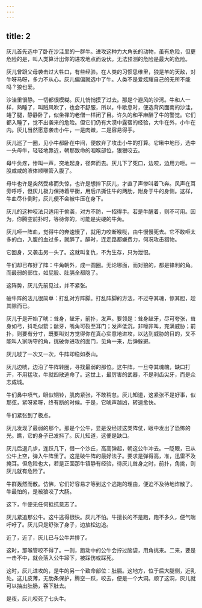 ```yaml
---
---
---
```

title: 2
---



灰儿首先选中了卧在沙洼里的一群牛。进攻这种力大角长的动物，虽有危险，但更危险的是，叫人类算计出你的进攻地点而设伏。无法预测的危险是最大的危险。

灰儿曾跟父母袭击过大牲口，有些经验。在人类的习惯思维里，狼是羊的天敌，对牛呀马呀，多力不从心。灰儿偏偏就选中了牛。人类不是爱炫耀自己的无所不能吗？狼也爱。

沙洼里很静。一切都很模糊。灰儿悄悄摸了过去。那是个避风的沙湾。牛和人一样，熟睡了，叫贼风吹了，也会不舒服，所以，牛歇息时，便选背风面南的沙洼，蜷了腿，静静卧了，似坐禅的老僧一样闭了目。许久的和平麻醉了牛的警觉。它们都入睡了，觉不出袭来的危险。但它们仍有大漠中露宿的经验，大牛在外，小牛在内。灰儿当然愿意袭击小牛，一是肉嫩，二是容易得手。

灰儿巡了一圈，见小牛都卧在中间，便放弃了攻击小牛的打算。它瞅中地形，选中一头母牛，轻轻地靠近，朝那致命的咽喉部位，狠狠咬去。

母牛负疼，惨叫一声，突地起身，径奔而去。灰儿下了死口，边咬，边用力咂。一股咸咸的液体顺喉管入腹了。

母牛也许是突然受疼而失惊，也许是想摔下灰儿，才直了声惨叫着飞奔。风声在耳旁呼呼，但灰儿极力保持着平衡，用后爪撕住牛的两肋，附身于牛的身侧。这样，牛血尽仆倒时，灰儿便不会被牛压在身下。

灰儿的这种咬法只适用于偷袭，对方不防，一招得手。若是牛醒着，则不可用。因为，你腾空前扑时，等待你的，可能是尖硬的牛角。

灰儿咂一阵血，觉得牛的奔速慢了，就用力咬断喉咙，由牛慢慢死去。它不敢咂太多的血，入腹的血过多，就醉了。醉时，连走路都嫌费力，何况攻击猎物。

它回身，又袭击另一头了。这就叫复仇，不为生存，只为泄恨。

牛们却已布好了阵：牛角朝外，成一圆圈。无论哪面，而对狼的，都是锋利的角。而最弱的部位，如屁股、肚膈全都隐了。

这阵势，灰儿先前见过，并不紧张。

破牛阵的法儿很简单：打乱对方阵脚。打乱阵脚的方法，不过夺其魂，惊其胆，趁其隙而已。

灰儿于是开始了唬：耸身，龇牙，前扑，发声。要领是：耸身龇牙，尽可夸张，耸身如弓，抖毛似箭；龇牙，嘴角可裂至耳门；发声低沉，非嚎非叫，充满威胁；前扑，则要有分寸，既要叫对方觉得你在真心实意地进攻，以达到威胁的目的，又不能叫人家防守的角，挑破你进攻的面门，见角一来，后弹躲避。

灰儿唬了一次又一次，牛阵却稳如泰山。

灰儿边唬，边沿了牛阵转圈，寻找最弱的那位。这牛阵，一旦夺其魂魄，缺口打开，不用猛攻，牛就四散逃命了。这世上，最厉害的武器，不是利齿尖牙，而是众志成城。

牛们鼻中喷气，眼似铜铃，肌肉紧张，不敢稍怠。灰儿知道，这紧张不是好事，似那弦，紧呀紧呀，终有断的时候。于是，它唬声越凶，转速愈快。

牛们紧张到了极点。

灰儿发现了最弱的那个。那是个公牛，显是没经过这类阵仗，眼中发出了恐怖的光。瞧，它的身子已发抖了。灰儿知道，这便是缺口。

灰儿后退几步，连跃几下，借一个沙丘，高高弹起，朝这公牛冲去。一眨眼，已从公牛上空，弹入牛阵里了。这是破牛阵的最好法子。要求是弹得高，准，迅雷不及掩耳。但危险也大，若是正面那牛镇静有经验，待灰儿耸身之时，前扑，角挑，则灰儿就有危险了。

牛群轰然而散。仿佛，它们好容易才等到这个逃跑的理由，便迫不及待地炸散了。牛最怕的，是被狼咬了大肠。

这下，牛便无任何抵抗意志了。

灰儿紧追那公牛。这牛逃得很快。灰儿不怕。牛擅长的不是跑，跑不多久，便气喘吁吁了。灰儿只是舒张了身子，边放松边追。

近了，近了，灰儿已与公牛并排了。

这时，那喉管咬不得了。一则，跑动中的公牛会拧过脑袋，用角挑来。二来，要是一击不中，就会落入公牛蹄下，被踩伤或踩死。

这时，灰儿进攻的，是牛的另一个致命部位：肚膈。这地方，位于后大腿侧，近乳处。这儿皮薄，无肋条保护，腾空一跃，咬去，便是一个大洞。顺了这洞，灰儿就可以抽出肚肠，吞下肚去。

是夜，灰儿咬死了七头牛。